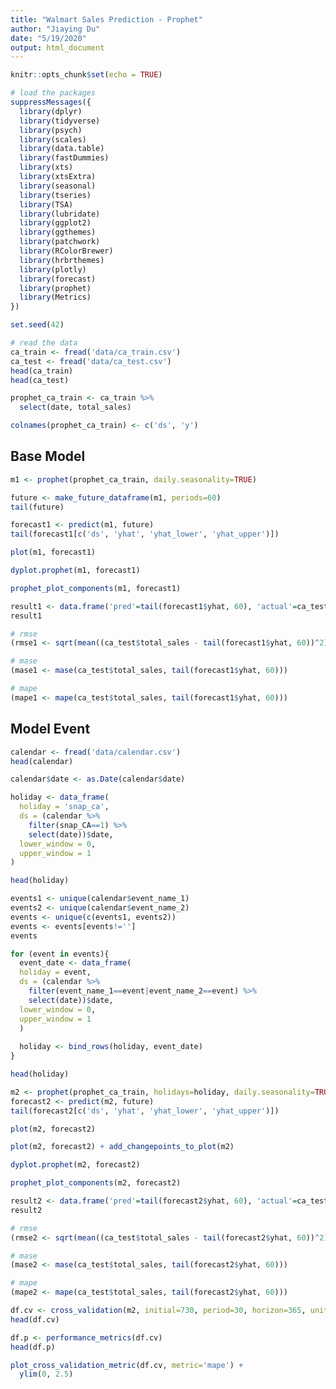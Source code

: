 ```yaml
---
title: "Walmart Sales Prediction - Prophet"
author: "Jiaying Du"
date: "5/19/2020"
output: html_document
---
```


```r
knitr::opts_chunk$set(echo = TRUE)
```

```r
# load the packages
suppressMessages({
  library(dplyr)
  library(tidyverse)
  library(psych)
  library(scales)
  library(data.table)
  library(fastDummies)
  library(xts)
  library(xtsExtra)
  library(seasonal)
  library(tseries)
  library(TSA)
  library(lubridate)
  library(ggplot2) 
  library(ggthemes)
  library(patchwork)
  library(RColorBrewer)
  library(hrbrthemes)
  library(plotly)
  library(forecast) 
  library(prophet) 
  library(Metrics)
})

set.seed(42)
```

```r
# read the data
ca_train <- fread('data/ca_train.csv')
ca_test <- fread('data/ca_test.csv')
head(ca_train)
head(ca_test)
```

```r
prophet_ca_train <- ca_train %>%
  select(date, total_sales)

colnames(prophet_ca_train) <- c('ds', 'y')
```

## Base Model

```r
m1 <- prophet(prophet_ca_train, daily.seasonality=TRUE)
```

```r
future <- make_future_dataframe(m1, periods=60)
tail(future)

forecast1 <- predict(m1, future)
tail(forecast1[c('ds', 'yhat', 'yhat_lower', 'yhat_upper')])
```

```r
plot(m1, forecast1)
```


```r
dyplot.prophet(m1, forecast1)
```

```r
prophet_plot_components(m1, forecast1)
```

```r
result1 <- data.frame('pred'=tail(forecast1$yhat, 60), 'actual'=ca_test$total_sales)
result1
```

```r
# rmse
(rmse1 <- sqrt(mean((ca_test$total_sales - tail(forecast1$yhat, 60))^2)))

# mase
(mase1 <- mase(ca_test$total_sales, tail(forecast1$yhat, 60)))

# mape
(mape1 <- mape(ca_test$total_sales, tail(forecast1$yhat, 60)))
```

## Model Event
```r
calendar <- fread('data/calendar.csv')
head(calendar)
```

```r
calendar$date <- as.Date(calendar$date)
```

```r
holiday <- data_frame(
  holiday = 'snap_ca',
  ds = (calendar %>%
    filter(snap_CA==1) %>%
    select(date))$date,
  lower_window = 0,
  upper_window = 1
)

head(holiday)
```

```r
events1 <- unique(calendar$event_name_1)
events2 <- unique(calendar$event_name_2)
events <- unique(c(events1, events2))
events <- events[events!='']
events
```

```r
for (event in events){
  event_date <- data_frame(
  holiday = event,
  ds = (calendar %>%
    filter(event_name_1==event|event_name_2==event) %>%
    select(date))$date,
  lower_window = 0,
  upper_window = 1
  )
  
  holiday <- bind_rows(holiday, event_date)
}

head(holiday)
```

```r
m2 <- prophet(prophet_ca_train, holidays=holiday, daily.seasonality=TRUE)
forecast2 <- predict(m2, future)
tail(forecast2[c('ds', 'yhat', 'yhat_lower', 'yhat_upper')])
```

```r
plot(m2, forecast2)
```

```r
plot(m2, forecast2) + add_changepoints_to_plot(m2)
```

```r
dyplot.prophet(m2, forecast2)
```

```r
prophet_plot_components(m2, forecast2)
```

```r
result2 <- data.frame('pred'=tail(forecast2$yhat, 60), 'actual'=ca_test$total_sales)
result2
```

```r
# rmse
(rmse2 <- sqrt(mean((ca_test$total_sales - tail(forecast2$yhat, 60))^2)))

# mase
(mase2 <- mase(ca_test$total_sales, tail(forecast2$yhat, 60)))

# mape
(mape2 <- mape(ca_test$total_sales, tail(forecast2$yhat, 60)))
```

```r
df.cv <- cross_validation(m2, initial=730, period=30, horizon=365, units='days')
head(df.cv)
```

```r
df.p <- performance_metrics(df.cv)
head(df.p)
```

```r
plot_cross_validation_metric(df.cv, metric='mape') +
  ylim(0, 2.5)
```
